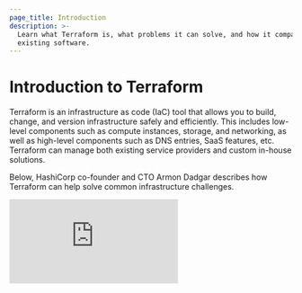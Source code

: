 ```yaml
---
page_title: Introduction
description: >-
  Learn what Terraform is, what problems it can solve, and how it compares to
  existing software.
---
```


# Introduction to Terraform

Terraform is an infrastructure as code (IaC) tool that allows you to build, change, and version infrastructure safely and efficiently. This includes low-level components such as compute instances, storage, and networking, as well as high-level components such as DNS entries, SaaS features, etc. Terraform can manage both existing service providers and custom in-house solutions.

Below, HashiCorp co-founder and CTO Armon Dadgar describes how Terraform can help solve common infrastructure challenges.

<iframe src="https://www.youtube.com/embed/h970ZBgKINg" frameBorder={0} allowFullScreen="true" width={560} height={315} />

## Key Features

### Infrastructure as Code

You describe your infrastructure using Terraform's high-level [configuration language](/language/) in human-readable, declarative configuration files. This allows you to create a blueprint that you can version, share, and reuse.

### Execution Plans

Terraform generates an _execution plan_ describing what it will do and asks for your approval before making any infrastructure changes. This allows you to review changes before Terraform creates, updates, or destroys infrastructure.

### Resource Graph

Terraform builds a resource graph and creates or modifies non-dependent resources in parallel. This allows Terraform to build resources as efficiently as possible and gives you greater insight into your infrastructure.

### Change Automation

Terraform can apply complex changesets to your infrastructure with minimal human interaction. When you update configuration files, Terraform determines what changed and creates incremental execution plans that respect dependencies.

## Next Steps

- Learn about common [Terraform use cases](/intro/use-cases).
- Learn [how Terraform compares to and complements other tools](/intro/vs/).
- Try the [Terraform: Get Started](https://learn.hashicorp.com/collections/terraform/aws-get-started) tutorials on HashiCorp Learn.

